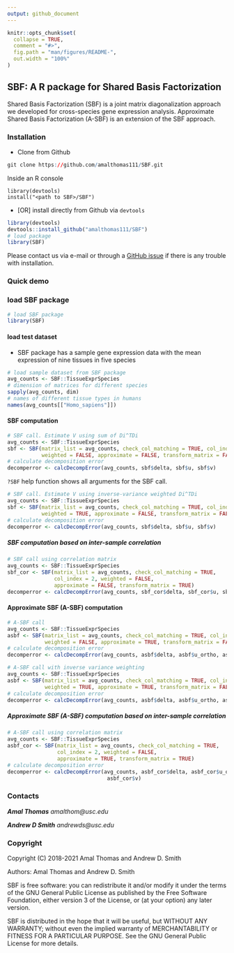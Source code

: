 ```yaml
---
output: github_document
---
```


<!-- README.md is generated from README.Rmd. Please edit that file -->

```r
knitr::opts_chunk$set(
  collapse = TRUE,
  comment = "#>",
  fig.path = "man/figures/README-",
  out.width = "100%"
)
```

## SBF: A R package for Shared Basis Factorization

Shared Basis Factorization (SBF) is a joint matrix diagonalization
approach we developed for cross-species gene expression analysis.
Approximate Shared Basis Factorization (A-SBF) is an extension of the SBF
approach.

### Installation
- Clone from Github
```r
git clone https://github.com/amalthomas111/SBF.git
```
Inside an R console
```
library(devtools)
install("<path to SBF>/SBF")
```
- [OR] install directly from Github via `devtools`
```r
library(devtools)
devtools::install_github("amalthomas111/SBF")
# load package
library(SBF)
```

Please contact us via e-mail or through
a [GitHub issue](https://github.com/amalthomas111/SBF/issues)
if there is any trouble with installation.

### Quick demo

###  load SBF package

```r
# load SBF package
library(SBF)
```

#### load test dataset

- SBF package has a sample gene expression data with the mean expression of
nine tissues in five species

```r
# load sample dataset from SBF package
avg_counts <- SBF::TissueExprSpecies
# dimension of matrices for different species
sapply(avg_counts, dim)
# names of different tissue types in humans
names(avg_counts[["Homo_sapiens"]])
```

#### SBF computation

```r
# SBF call. Estimate V using sum of Di^TDi
avg_counts <- SBF::TissueExprSpecies
sbf <- SBF(matrix_list = avg_counts, check_col_matching = TRUE, col_index = 2,
           weighted = FALSE, approximate = FALSE, transform_matrix = FALSE)
# calculate decomposition error
decomperror <- calcDecompError(avg_counts, sbf$delta, sbf$u, sbf$v)
```
`?SBF` help function shows all arguments for the SBF call.

```r
# SBF call. Estimate V using inverse-variance weighted Di^TDi
avg_counts <- SBF::TissueExprSpecies
sbf <- SBF(matrix_list = avg_counts, check_col_matching = TRUE, col_index = 2,
           weighted = TRUE, approximate = FALSE, transform_matrix = FALSE)
# calculate decomposition error
decomperror <- calcDecompError(avg_counts, sbf$delta, sbf$u, sbf$v)
```

##### SBF computation based on inter-sample correlation

```r
# SBF call using correlation matrix
avg_counts <- SBF::TissueExprSpecies
sbf_cor <- SBF(matrix_list = avg_counts, check_col_matching = TRUE,
               col_index = 2, weighted = FALSE,
               approximate = FALSE, transform_matrix = TRUE)
decomperror <- calcDecompError(avg_counts, sbf_cor$delta, sbf_cor$u, sbf_cor$v)
```

#### Approximate SBF (A-SBF) computation

```r
# A-SBF call
avg_counts <- SBF::TissueExprSpecies
asbf <- SBF(matrix_list = avg_counts, check_col_matching = TRUE, col_index = 2,
            weighted = FALSE, approximate = TRUE, transform_matrix = FALSE)
# calculate decomposition error
decomperror <- calcDecompError(avg_counts, asbf$delta, asbf$u_ortho, asbf$v)
```

```r
# A-SBF call with inverse variance weighting
avg_counts <- SBF::TissueExprSpecies
asbf <- SBF(matrix_list = avg_counts, check_col_matching = TRUE, col_index = 2,
            weighted = TRUE, approximate = TRUE, transform_matrix = FALSE)
# calculate decomposition error
decomperror <- calcDecompError(avg_counts, asbf$delta, asbf$u_ortho, asbf$v)
```

##### Approximate SBF (A-SBF) computation based on inter-sample correlation

````r
# A-SBF call using correlation matrix
avg_counts <- SBF::TissueExprSpecies
asbf_cor <- SBF(matrix_list = avg_counts, check_col_matching = TRUE,
                col_index = 2, weighted = FALSE,
                approximate = TRUE, transform_matrix = TRUE)
# calculate decomposition error
decomperror <- calcDecompError(avg_counts, asbf_cor$delta, asbf_cor$u_ortho,
                                asbf_cor$v)
````


### Contacts ###

***Amal Thomas*** *amalthom@usc.edu*

***Andrew D Smith*** *andrewds@usc.edu*


### Copyright ###

Copyright (C) 2018-2021  Amal Thomas and Andrew D. Smith

Authors: Amal Thomas and Andrew D. Smith

SBF is free software: you can redistribute it and/or modify it under
the terms of the GNU General Public License as published by the Free
Software Foundation, either version 3 of the License, or (at your
option) any later version.

SBF is distributed in the hope that it will be useful, but WITHOUT
ANY WARRANTY; without even the implied warranty of MERCHANTABILITY or
FITNESS FOR A PARTICULAR PURPOSE.  See the GNU General Public License
for more details.
